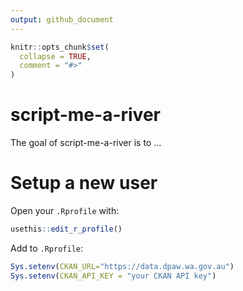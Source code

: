 ```yaml
---
output: github_document
---
```


<!-- README.md is generated from README.Rmd. Please edit that file -->

```r
knitr::opts_chunk$set(
  collapse = TRUE,
  comment = "#>"
)
```
# script-me-a-river

<!-- badges: start -->
<!-- badges: end -->

The goal of script-me-a-river is to ...

# Setup a new user

Open your `.Rprofile` with:

```r
usethis::edit_r_profile()
```

Add to `.Rprofile`:

```r
Sys.setenv(CKAN_URL="https://data.dpaw.wa.gov.au")
Sys.setenv(CKAN_API_KEY = "your CKAN API key")
```